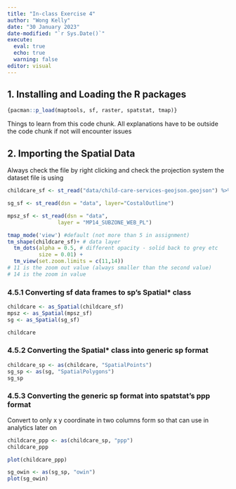 ```yaml
---
title: "In-class Exercise 4"
author: "Wong Kelly"
date: "30 January 2023"
date-modified: "`r Sys.Date()`"
execute: 
  eval: true
  echo: true
  warning: false
editor: visual
---
```


## 1. Installing and Loading the R packages

```r
{pacman::p_load(maptools, sf, raster, spatstat, tmap)}
```

Things to learn from this code chunk. All explanations have to be outside the code chunk if not will encounter issues

## 2. Importing the Spatial Data

Always check the file by right clicking and check the projection system the dataset file is using

```r
childcare_sf <- st_read("data/child-care-services-geojson.geojson") %>% st_transform(crs = 3414)
```

```r
sg_sf <- st_read(dsn = "data", layer="CostalOutline")
```

```r
mpsz_sf <- st_read(dsn = "data", 
                layer = "MP14_SUBZONE_WEB_PL")

```

```r
tmap_mode('view') #default (not more than 5 in assignment)
tm_shape(childcare_sf)+ # data layer
  tm_dots(alpha = 0.5, # different opacity - solid back to grey etc
          size = 0.01) +
  tm_view(set.zoom.limits = c(11,14))
# 11 is the zoom out value (always smaller than the second value)
# 14 is the zoom in value 

```

### 4.5.1 Converting sf data frames to sp's Spatial\* class

```r
childcare <- as_Spatial(childcare_sf)
mpsz <- as_Spatial(mpsz_sf)
sg <- as_Spatial(sg_sf)
```

```r
childcare

```

### 4.5.2 Converting the Spatial\* class into generic sp format

```r
childcare_sp <- as(childcare, "SpatialPoints")
sg_sp <- as(sg, "SpatialPolygons")
sg_sp
```

### 4.5.3 Converting the generic sp format into spatstat's ppp format

Convert to only x y coordinate in two columns form so that can use in analytics later on

```r
childcare_ppp <- as(childcare_sp, "ppp")
childcare_ppp
```

```r
plot(childcare_ppp)

```

```r
sg_owin <- as(sg_sp, "owin")
plot(sg_owin)
```
